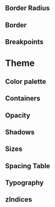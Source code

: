 


<Meta of={ThemeStories} />

## Border Radius

<Canvas>
  <Story of={ThemeStories.BorderRadius} />
</Canvas>

## Border

<Canvas>
  <Story of={ThemeStories.Border} />
</Canvas>

## Breakpoints

<Canvas>
  <Story of={ThemeStories.Breakpoints} />
</Canvas>

# Theme

## Color palette

<Canvas>
  <Story of={ThemeStories.Colors} />
</Canvas>

## Containers

<Canvas>
  <Story of={ThemeStories.Containers} />
</Canvas>

## Opacity

<Canvas>
  <Story of={ThemeStories.Opacity} />
</Canvas>

## Shadows

<Canvas>
  <Story of={ThemeStories.Shadows} />
</Canvas>

## Sizes

<Canvas>
  <Story of={ThemeStories.Sizes} />
</Canvas>

## Spacing Table

<Canvas>
  <Story of={ThemeStories.Space} />
</Canvas>

## Typography

<Canvas>
  <Story of={ThemeStories.Typography} />
</Canvas>

## zIndices

<Canvas>
  <Story of={ThemeStories.ZIndices} />
</Canvas>
